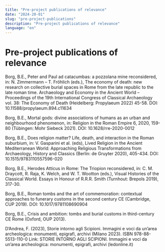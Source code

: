 ```yaml
---
title: "Pre-project publications of relevance"
date: "2024-20-01"
slug: "pre-project-publications"
description: "Pre-project publications of relevance"
language: "en"
---
```


# Pre-project publications of relevance

Borg, B.E., Peter and Paul ad catacumbas: a pozzolana mine reconsidered, in: N. Zimmermann – T. Fröhlich (eds.), The economy of death: new research on collective burial spaces in Rome from the late republic to the late roman time. Archaeology and Economy in the Ancient World – Proceedings of the 19th International Congress of Classical Archaeology vol. 38: The Economy of Death (Heidelberg: Propylaeum 2022) 45-58. DOI: 10.11588/propylaeum.894.c11634

Borg, B.E., Mortal gods: divine associations of humans as an urban and neighbourhood phenomenon, in: Religion in the Roman Empire 6, 2020, 159-80 (Tübingen: Mohr Siebeck 2021). DOI: 10.1628/rre-2020-0012

Borg, B.E., Does religion matter? Life, death, and interaction in the Roman suburbium, in: V. Gasparini et al. (eds), Lived Religion in the Ancient Mediterranean World: Approaching Religious Transformations from Archaeology, History and Classics (Berlin: de Gruyter 2020), 405-434. DOI: 10.1515/9783110557596-020

Borg, B.E., Herodes Atticus in Rome: The Triopion reconsidered, in: C. M. Draycott, R. Raja, K. Welch, and W. T. Wootton (eds.), Visual Histories of the Classical World. Essays in Honour of R.R.R. Smith (Turnhout: Brepols 2019), 317-30.

Borg, B.E., Roman tombs and the art of commemoration: contextual approaches to funerary customs in the second century CE (Cambridge, CUP 2019). DOI: 10.1017/9781108690904

Borg, B.E., Crisis and ambition: tombs and burial customs in third-century CE Rome (Oxford, OUP 2013).

D’Andrea, F. (2023), Storie intorno agli Scipioni. Immagini e voci da un’area archeologica: monumenti, epigrafi, archivi (Milano 2023). ISBN 978-88-5513-110-0 Link: STORIE INTORNO AGLI SCIPIONI. Immagini e voci da un’area archeologica: monumenti, epigrafi, archivi (ledonline.it)
